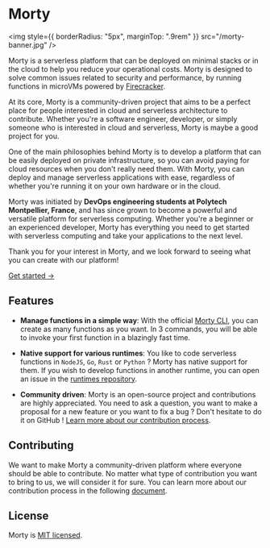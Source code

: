 # Morty

<img
  style={{ borderRadius: "5px", marginTop: ".9rem" }}
  src="/morty-banner.jpg"
/>

Morty is a serverless platform that can be deployed on minimal stacks or in the cloud to help you reduce your operational costs. Morty is designed to solve common issues related to security and performance, by running functions in microVMs powered by [Firecracker](https://firecracker-microvm.github.io/).

At its core, Morty is a community-driven project that aims to be a perfect place for people interested in cloud and serverless architecture to contribute. Whether you're a software engineer, developer, or simply someone who is interested in cloud and serverless, Morty is maybe a good project for you.

One of the main philosophies behind Morty is to develop a platform that can be easily deployed on private infrastructure, so you can avoid paying for cloud resources when you don't really need them. With Morty, you can deploy and manage serverless applications with ease, regardless of whether you're running it on your own hardware or in the cloud.

Morty was initiated by **DevOps engineering students at Polytech Montpellier, France**, and has since grown to become a powerful and versatile platform for serverless computing. Whether you're a beginner or an experienced developer, Morty has everything you need to get started with serverless computing and take your applications to the next level.

Thank you for your interest in Morty, and we look forward to seeing what you can create with our platform!

[Get started →](./quickstart)

## Features

- **Manage functions in a simple way**: With the official [Morty CLI](https://github.com/morty-faas/cli), you can create as many functions as you want. In 3 commands, you will be able to invoke your first function in a blazingly fast time.

- **Native support for various runtimes**: You like to code serverless functions in `NodeJS`, `Go`, `Rust` or `Python` ? Morty has native support for them. If you wish to develop functions in another runtime, you can open an issue in the [runtimes repository](https://github.com/morty-faas/runtimes).
- **Community driven**: Morty is an open-source project and contributions are highly appreciated. You need to ask a question, you want to make a proposal for a new feature or you want to fix a bug ? Don&apos;t hesitate to do it on GitHub ! [Learn more about our contribution process](#contributing).

## Contributing

We want to make Morty a community-driven platform where everyone should be able to contribute. No matter what type of contribution you want to bring to us, we will consider it for sure. You can learn more about our contribution process in the following [document](./contribute).

## License

Morty is [MIT licensed](https://github.com/morty-faas/.github/blob/main/LICENSE).
